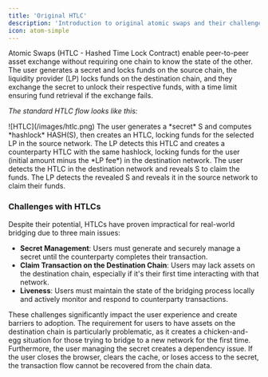 ```yaml
---
title: 'Original HTLC'
description: 'Introduction to original atomic swaps and their challenges'
icon: atom-simple
---
```


Atomic Swaps (HTLC - Hashed Time Lock Contract) enable peer-to-peer asset exchange without requiring one chain to know the state of the other. The user generates a secret and locks funds on the source chain, the liquidity provider (LP) locks funds on the destination chain, and they exchange the secret to unlock their respective funds, with a time limit ensuring fund retrieval if the exchange fails.

*The standard HTLC flow looks like this:*

<Frame>
![HTLC](/images/htlc.png)
</Frame>

<Steps>
  <Step title="User Lock">
    The user generates a *secret* S and computes *hashlock* HASH(S), then creates an HTLC, locking funds for the selected LP in the source network.
  </Step>
  <Step title="LP Lock">
    The LP detects this HTLC and creates a counterparty HTLC with the same hashlock, locking funds for the user (initial amount minus the *LP fee*) in the destination network.
  </Step>
  <Step title="User Unlock">
    The user detects the HTLC in the destination network and reveals S to claim the funds.
  </Step>
  <Step title="LP Unlock">
    The LP detects the revealed S and reveals it in the source network to claim their funds.
  </Step>
</Steps>

### Challenges with HTLCs

Despite their potential, HTLCs have proven impractical for real-world bridging due to three main issues:

- **Secret Management**: Users must generate and securely manage a secret until the counterparty completes their transaction.
- **Claim Transaction on the Destination Chain**: Users may lack assets on the destination chain, especially if it's their first time interacting with that network.
- **Liveness**: Users must maintain the state of the bridging process locally and actively monitor and respond to counterparty transactions.

These challenges significantly impact the user experience and create barriers to adoption. The requirement for users to have assets on the destination chain is particularly problematic, as it creates a chicken-and-egg situation for those trying to bridge to a new network for the first time. Furthermore, the user managing the secret creates a dependency issue. If the user closes the browser, clears the cache, or loses access to the secret, the transaction flow cannot be recovered from the chain data.
